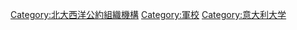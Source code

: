 [[Category:北大西洋公約組織機構|Category:北大西洋公約組織機構]]
[[Category:軍校|Category:軍校]]
[[Category:意大利大学|Category:意大利大学]]